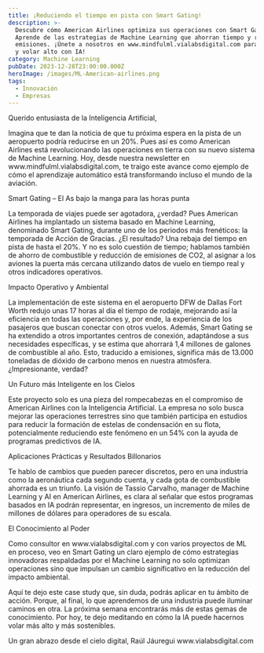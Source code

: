 ---
title: ¡Reduciendo el tiempo en pista con Smart Gating!
description: >-
  Descubre cómo American Airlines optimiza sus operaciones con Smart Gating.
  Aprende de las estrategias de Machine Learning que ahorran tiempo y reducen
  emisiones. ¡Únete a nosotros en www.mindfulml.vialabsdigital.com para innovar
  y volar alto con IA!
category: Machine Learning
pubDate: 2023-12-28T23:00:00.000Z
heroImage: /images/ML-American-airlines.png
tags:
  - Innovación
  - Empresas
---

Querido entusiasta de la Inteligencia Artificial,

Imagina que te dan la noticia de que tu próxima espera en la pista de un aeropuerto podría reducirse en un 20%. Pues así es como American Airlines está revolucionando las operaciones en tierra con su nuevo sistema de Machine Learning. Hoy, desde nuestra newsletter en www\.mindfulml.vialabsdigital.com, te traigo este avance como ejemplo de cómo el aprendizaje automático está transformando incluso el mundo de la aviación.

Smart Gating – El As bajo la manga para las horas punta

La temporada de viajes puede ser agotadora, ¿verdad? Pues American Airlines ha implantado un sistema basado en Machine Learning, denominado Smart Gating, durante uno de los periodos más frenéticos: la temporada de Acción de Gracias. ¿El resultado? Una rebaja del tiempo en pista de hasta el 20%. Y no es solo cuestión de tiempo; hablamos también de ahorro de combustible y reducción de emisiones de CO2, al asignar a los aviones la puerta más cercana utilizando datos de vuelo en tiempo real y otros indicadores operativos.

Impacto Operativo y Ambiental

La implementación de este sistema en el aeropuerto DFW de Dallas Fort Worth redujo unas 17 horas al día el tiempo de rodaje, mejorando así la eficiencia en todas las operaciones y, por ende, la experiencia de los pasajeros que buscan conectar con otros vuelos. Además, Smart Gating se ha extendido a otros importantes centros de conexión, adaptándose a sus necesidades específicas, y se estima que ahorrará 1,4 millones de galones de combustible al año. Esto, traducido a emisiones, significa más de 13.000 toneladas de dióxido de carbono menos en nuestra atmósfera. ¿Impresionante, verdad?

Un Futuro más Inteligente en los Cielos

Este proyecto solo es una pieza del rompecabezas en el compromiso de American Airlines con la Inteligencia Artificial. La empresa no solo busca mejorar las operaciones terrestres sino que también participa en estudios para reducir la formación de estelas de condensación en su flota, potencialmente reduciendo este fenómeno en un 54% con la ayuda de programas predictivos de IA.

Aplicaciones Prácticas y Resultados Billonarios

Te hablo de cambios que pueden parecer discretos, pero en una industria como la aeronáutica cada segundo cuenta, y cada gota de combustible ahorrada es un triunfo. La visión de Tassio Carvalho, manager de Machine Learning y AI en American Airlines, es clara al señalar que estos programas basados en IA podrán representar, en ingresos, un incremento de miles de millones de dólares para operadores de su escala.

El Conocimiento al Poder

Como consultor en www\.vialabsdigital.com y con varios proyectos de ML en proceso, veo en Smart Gating un claro ejemplo de cómo estrategias innovadoras respaldadas por el Machine Learning no solo optimizan operaciones sino que impulsan un cambio significativo en la reducción del impacto ambiental.

Aquí te dejo este case study que, sin duda, podrás aplicar en tu ámbito de acción. Porque, al final, lo que aprendemos de una industria puede iluminar caminos en otra. La próxima semana encontrarás más de estas gemas de conocimiento. Por hoy, te dejo meditando en cómo la IA puede hacernos volar más alto y más sostenibles.

Un gran abrazo desde el cielo digital, Raúl Jáuregui www\.vialabsdigital.com
